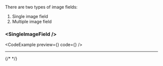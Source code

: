 
There are two types of image fields:

1. Single image field
2. Multiple image field

### \<SingleImageField />

<CodeExample
  preview={<SingleImageFieldExample />}
  code={<FileContent pathFile="example/image-field.tsx" title="Single image field" />}
/>

---

<CodeViewer directory="registry/ui/image-field" />


{/* <File pathFile="my-components/image-field/single-image.tsx" title="Single image field" /> */}
